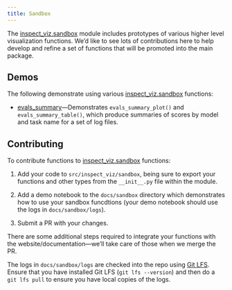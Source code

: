```yaml
---
title: Sandbox
---
```


The [inspect_viz.sandbox](../reference/inspect_viz.sandbox.qmd) module includes prototypes of various higher level visualization functions. We'd like to see lots of contributions here to help develop and refine a set of functions that will be promoted into the main package.

## Demos

The following demonstrate using various [inspect_viz.sandbox](../reference/inspect_viz.sandbox.qmd) functions:

- [evals_summary](evals_summary.ipynb)---Demonstrates `evals_summary_plot()` and `evals_summary_table()`, which produce summaries of scores by model and task name for a set of log files.



## Contributing

To contribute functions to [inspect_viz.sandbox](../reference/inspect_viz.sandbox.qmd) functions:

1. Add your code to `src/inspect_viz/sandbox`, being sure to export your functions and other types from the `__init__.py` file within the module.

2. Add a demo notebook to the `docs/sandbox` directory which demonstrates how to use your sandbox funcdtions (your demo notebook should use the logs in `docs/sandbox/logs`).

3. Submit a PR with your changes.

There are some additional steps required to integrate your functions with the website/documentation---we'll take care of those when we merge the PR.

::: {.callout-important}

The logs in `docs/sandbox/logs` are checked into the repo using [Git LFS](https://git-lfs.com/). Ensure that you have installed Git LFS (`git lfs --version`) and then do a `git lfs pull` to ensure you have local copies of the logs.

:::


